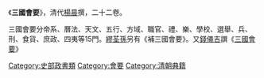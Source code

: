 《'''三國會要'''》，清代[[楊晨|楊晨]]撰，二十二卷。

三國會要分帝系、曆法、天文、五行、方域、職官、禮、樂、學校、選舉、兵、刑、食貨、庶政、四夷等15門。[[繆荃孫|繆荃孫]]另有《補三國會要》。又[[錢儀吉|錢儀吉]]譔《[[三国会要_(钱仪吉)|三國會要]]》

{{wikisource|三國會要}}

[[Category:史部政書類|Category:史部政書類]]
[[Category:會要|Category:會要]]
[[Category:清朝典籍|Category:清朝典籍]]